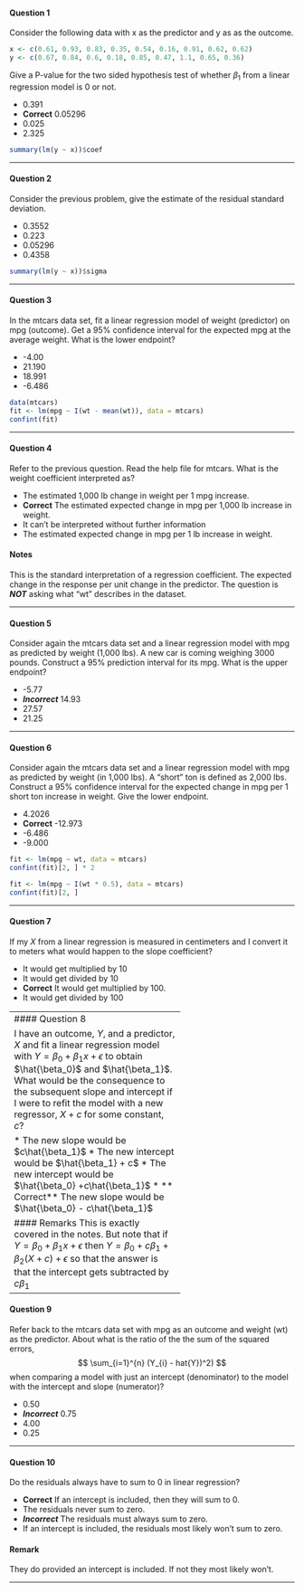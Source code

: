 
#### Question 1
Consider the following data with x as the predictor and y as as the outcome.

```r
x <- c(0.61, 0.93, 0.83, 0.35, 0.54, 0.16, 0.91, 0.62, 0.62)
y <- c(0.67, 0.84, 0.6, 0.18, 0.85, 0.47, 1.1, 0.65, 0.36)
```

Give a P-value for the two sided hypothesis test of whether $\beta_1$ from a linear regression model is 0 or not.


* 0.391
* **Correct** 0.05296
* 0.025
* 2.325

```r
summary(lm(y ~ x))$coef
```

-------------------------------------------------------

#### Question 2

Consider the previous problem, give the estimate of the residual standard deviation.

* 0.3552
* 0.223
* 0.05296
* 0.4358

```r
summary(lm(y ~ x))$sigma
```

 
------------------------------------------------------------------

#### Question 3

In the mtcars data set, fit a linear regression model of weight (predictor) on mpg (outcome). 
Get a 95% confidence interval for the expected mpg at the average weight. What is the lower endpoint?


* -4.00
* 21.190
* 18.991
* -6.486

```r
data(mtcars)
fit <- lm(mpg ~ I(wt - mean(wt)), data = mtcars)
confint(fit)
```

---------------------------------------------------------

#### Question 4

Refer to the previous question. Read the help file for mtcars. 
What is the weight coefficient interpreted as?


* The estimated 1,000 lb change in weight per 1 mpg increase.
* **Correct** The estimated expected change in mpg per 1,000 lb increase in weight.
* It can't be interpreted without further information
* The estimated expected change in mpg per 1 lb increase in weight.

#### Notes
This is the standard interpretation of a regression coefficient. The expected change in the response per unit change in the predictor.
The question is ***NOT*** asking what "wt" describes in the dataset.

----------------------------------------------

#### Question 5
Consider again the mtcars data set and a linear regression model with mpg as predicted by weight (1,000 lbs). 
A new car is coming weighing 3000 pounds. 
Construct a 95% prediction interval for its mpg. What is the upper endpoint?


* -5.77
* ***Incorrect*** 14.93
* 27.57
* 21.25


------------------------------------------

#### Question 6
Consider again the mtcars data set and a linear regression model with mpg as predicted by weight (in 1,000 lbs). 
A “short” ton is defined as 2,000 lbs.  Construct a  95% confidence interval for the expected change in mpg per 1 short ton increase in weight. Give the lower endpoint.


* 4.2026
* **Correct** -12.973
* -6.486
* -9.000

```r
fit <- lm(mpg ~ wt, data = mtcars)
confint(fit)[2, ] * 2
```

```r
fit <- lm(mpg ~ I(wt * 0.5), data = mtcars)
confint(fit)[2, ]
```

------------------------------------------

#### Question 7

If my $X$ from a linear regression is measured in centimeters and I convert it to meters what would happen to the slope coefficient?


* It would get  multiplied by 10
* It would get divided by 10
* **Correct** It would get multiplied by 100.
* It would get divided by 100

------------------------------------------
#### Question 8

I have an outcome, $Y$, and a predictor, $X$ and fit a linear regression model with 
$Y  = \beta_0 + \beta_1x + \epsilon$ to obtain $\hat{\beta_0}$ and  $\hat{\beta_1}$. 
What would be the consequence to the subsequent slope and intercept if I were to refit the model with a 
new regressor, $X+c$ for some constant, $c$?


* The new slope would be $c\hat{\beta_1}$
* The new intercept would be $\hat{\beta_1} + c$
* The new intercept would be $\hat{\beta_0} +c\hat{\beta_1}$
* ** Correct** The new slope would be $\hat{\beta_0} - c\hat{\beta_1}$


#### Remarks
This is exactly covered in the notes. But note that if 
$Y  = \beta_0 + \beta_1x + \epsilon$ then $Y  = \beta_0 + c\beta_1  + \beta_2(X+c) + \epsilon$ 
so that the answer is that the intercept gets subtracted by $c\beta_1$

 
------------------------------------------------------------------

#### Question 9

Refer back to the mtcars data set with mpg as an outcome and weight (wt) as the predictor. 
About what is the ratio of the the sum of the squared errors, $$ \sum_{i=1}^{n} (Y_{i} - hat{Y})^2) $$
when comparing a model with just an intercept (denominator) to the model with the intercept and slope (numerator)?

* 0.50
* ***Incorrect*** 0.75
* 4.00
* 0.25


------------------------------------------

#### Question 10

Do the residuals always have to sum to 0 in linear regression?

* **Correct** If an intercept is included, then they will sum to 0.
* The residuals never sum to zero.
* ***Incorrect*** The residuals must always sum to zero.
* If an intercept is included, the residuals most likely won't sum to zero.

#### Remark

They do provided an intercept is included. If not they most likely won't. 


------------------------------------------
